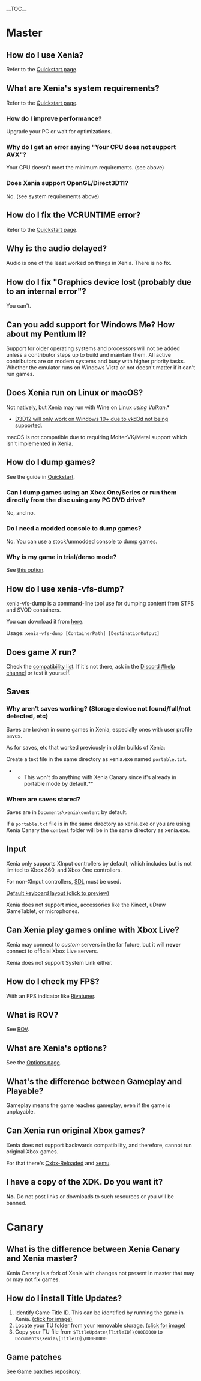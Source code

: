 __TOC__

= Master =

== How do I use Xenia? ==
Refer to the [https://github.com/xenia-canary/xenia-canary/wiki/Quickstart Quickstart page].

== What are Xenia's system requirements? ==
Refer to the [https://github.com/xenia-canary/xenia-canary/wiki/Quickstart#system-requirements Quickstart page].

=== How do I improve performance? ===
Upgrade your PC or wait for optimizations.

=== Why do I get an error saying "Your CPU does not support AVX"? ===
Your CPU doesn't meet the minimum requirements. (see above)

=== Does Xenia support OpenGL/Direct3D11? ===
No. (see system requirements above)

== How do I fix the VCRUNTIME error? ==
Refer to the [https://github.com/xenia-canary/xenia-canary/wiki/Quickstart Quickstart page].

== Why is the audio delayed? ==
Audio is one of the least worked on things in Xenia. There is no fix.

== How do I fix "Graphics device lost (probably due to an internal error"? ==
You can't.

== Can you add support for Windows Me? How about my Pentium II? ==
Support for older operating systems and processors will not be added unless a
contributor steps up to build and maintain them. All active contributors are on
modern systems and busy with higher priority tasks. Whether the emulator runs on
Windows Vista or not doesn't matter if it can't run games.

== Does Xenia run on Linux or macOS? ==
Not natively, but Xenia may run with Wine on Linux ''using Vulkan''.*
* [https://github.com/xenia-canary/xenia-canary/wiki/Quickstart#minimum D3D12 will only work on Windows 10+ due to vkd3d not being supported.]

macOS is not compatible due to requiring MoltenVK/Metal support which isn't implemented in Xenia.

== How do I dump games? ==
See the guide in [https://github.com/xenia-canary/xenia-canary/wiki/Quickstart#How-to-rip-games Quickstart].

=== Can I dump games using an Xbox One/Series or run them directly from the disc using any PC DVD drive? ===
No, and no.

=== Do I need a modded console to dump games? ===
No. You can use a stock/unmodded console to dump games.

=== Why is my game in trial/demo mode? ===
See [https://github.com/xenia-canary/xenia-canary/wiki/Options#user-content-Run_games_as_fullactivated this option].

== How do I use xenia-vfs-dump? ==
xenia-vfs-dump is a command-line tool use for dumping content from STFS and SVOD containers.

You can download it from [https://ci.appveyor.com/api/projects/benvanik/xenia/artifacts/xenia-vfs-dump_master.zip?branch=master&job=Configuration:%20Release&pr=false here].

Usage: <code>xenia-vfs-dump [ContainerPath] [DestinationOutput]</code>

== Does game ''X'' run? ==
Check the [https://github.com/xenia-project/game-compatibility#game-compatibility compatibility list]. If it's not there, ask in the [https://discord.gg/Q9mxZf9 Discord #help channel] or test it yourself.

== Saves ==
=== Why aren't saves working? (Storage device not found/full/not detected, etc) ===
Saves are broken in some games in Xenia, especially ones with user profile saves.

As for saves, etc that worked previously in older builds of Xenia:

Create a text file in the same directory as xenia.exe named <code>portable.txt</code>.

**This won't do anything with Xenia Canary since it's already in portable mode by default.**

=== Where are saves stored? ===
Saves are in <code>Documents\xenia\content</code> by default.

If a <code>portable.txt</code> file is in the same directory as xenia.exe or you are using Xenia Canary the <code>content</code> folder will be in the same directory as xenia.exe.

<!--=== How do I transfer saves to/from Xenia? ===
[[How-to-transfer-saves-to-or-from-Xenia]]-->

== Input ==
Xenia only supports XInput controllers by default, which includes but is not limited to Xbox 360, and Xbox One controllers.

For non-XInput controllers, [https://github.com/xenia-canary/xenia-canary/wiki/Options#HID_Input SDL] must be used.

[https://cdn.discordapp.com/attachments/308207592482668545/437198231613734912/xenia_keyboard-layout.png Default keyboard layout (click to preview)]

Xenia does not support mice, accessories like the Kinect, uDraw GameTablet, or microphones.

== Can Xenia play games online with Xbox Live? ==
Xenia may connect to ''custom'' servers in the far future, but it will '''never''' connect to official Xbox Live servers.

Xenia does not support System Link either.

== How do I check my FPS? ==
With an FPS indicator like [https://www.guru3d.com/files-details/rtss-rivatuner-statistics-server-download.html Rivatuner].

== What is ROV? ==
See [[ROV]].

== What are Xenia's options? ==
See the [https://github.com/xenia-canary/xenia-canary/wiki/Options Options page].

== What's the difference between Gameplay and Playable? ==
Gameplay means the game reaches gameplay, even if the game is unplayable.

== Can Xenia run original Xbox games? ==
Xenia does not support backwards compatibility, and therefore, cannot run original Xbox games.

For that there's [https://github.com/Cxbx-Reloaded/Cxbx-Reloaded Cxbx-Reloaded] and [https://xemu.app xemu].

== I have a copy of the XDK. Do you want it? ==
'''No.''' Do not post links or downloads to such resources or you will be banned.

= Canary =

== What is the difference between Xenia Canary and Xenia master? ==
Xenia Canary is a fork of Xenia with changes not present in master that may or may not fix games.

== How do I install Title Updates? ==
# Identify Game Title ID. This can be identified by running the game in Xenia. [https://i.imgur.com/Vhz9sCC.png (click for image)]
# Locate your TU folder from your removable storage. [https://i.imgur.com/M4R1SyZ.png (click for image)]
# Copy your TU file from <code>$TitleUpdate\[TitleID]\000B0000</code> to <code>Documents\Xenia\[TitleID]\000B0000</code>

== Game patches ==
See [https://github.com/xenia-canary/game-patches Game patches repository].
